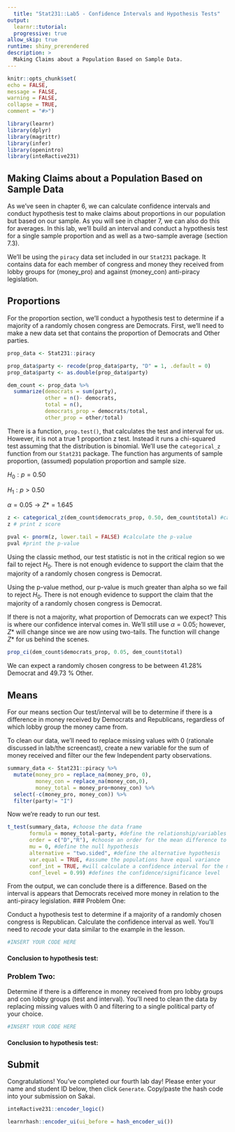 ```yaml
---
  title: "Stat231::Lab5 - Confidence Intervals and Hypothesis Tests"
output:
  learnr::tutorial:
  progressive: true
allow_skip: true
runtime: shiny_prerendered
description: >
  Making Claims about a Population Based on Sample Data.
---
```

  
  ```r
knitr::opts_chunk$set(
  echo = FALSE,
  message = FALSE, 
  warning = FALSE,
  collapse = TRUE,
  comment = "#>")

library(learnr)
library(dplyr)
library(magrittr)
library(infer)
library(openintro)
library(inteRactive231)
```
## Making Claims about a Population Based on Sample Data

As we've seen in chapter 6, we can calculate confidence intervals and conduct hypothesis test to make claims about proportions in our population but based on our sample. As you will see in chapter 7, we can also do this for averages. In this lab, we'll build an interval and conduct a hypothesis test for a single sample proportion and as well as a two-sample average (section 7.3). 

We'll be using the `piracy` data set included in  our `Stat231` package. It contains data for each member of congress and money they received from lobby groups for (money_pro) and against (money_con) anti-piracy legislation. 

## Proportions

For the proportion section, we'll conduct a hypothesis test to determine if a majority of a randomly chosen congress are Democrats. First, we'll need to make a new data set that contains the proportion of Democrats and Other parties. 

```r
prop_data <- Stat231::piracy

prop_data$party <- recode(prop_data$party, "D" = 1, .default = 0)
prop_data$party <- as.double(prop_data$party)

dem_count <- prop_data %>% 
  summarize(democrats = sum(party),
            other = n()- democrats,
            total = n(),
            democrats_prop = democrats/total,
            other_prop = other/total)
```

There is a function, `prop.test()`, that calculates the test and interval for us. However, it is not a true 1 proportion z test. Instead it runs a chi-squared test assuming that the distribution is binomial. We'll use the `categorical_z` function from our `Stat231` package. The function has arguments of sample proportion, (assumed) population proportion and sample size.

$H_0: p = 0.50$
  
  $H_1: p > 0.50$
  
  $\alpha = 0.05 \rightarrow Z* = 1.645$
  
  ```r
z <- categorical_z(dem_count$democrats_prop, 0.50, dem_count$total) #calculate z score
z # print z score

pval <- pnorm(z, lower.tail = FALSE) #calculate the p-value
pval #print the p-value
```

Using the classic method, our test statistic is not in the critical region so we fail to reject $H_0$. There is not enough evidence to support the claim that the majority of a randomly chosen congress is Democrat. 

Using the p-value method, our p-value is much greater than alpha so we fail to reject $H_0$. There is not enough evidence to support the claim that the majority of a randomly chosen congress is Democrat. 

If there is not a majority, what proportion of Democrats can we expect? This is where our confidence interval comes in. We'll still use $\alpha = 0.05$; however, $Z*$ will change since we are now using two-tails. The function will change $Z*$ for us behind the scenes.

```r
prop_ci(dem_count$democrats_prop, 0.05, dem_count$total)
```


We can expect a randomly chosen congress to be between 41.28% Democrat and 49.73 % Other.

## Means

For our means section Our test/interval will be to determine if there is a difference in money received by Democrats and Republicans, regardless of which lobby group the money came from.  

To clean our data, we'll need to replace missing values with 0 (rationale discussed in lab/the screencast), create a new variable for the sum of money received and filter our the few Independent party observations. 

```r
summary_data <- Stat231::piracy %>% 
  mutate(money_pro = replace_na(money_pro, 0), 
         money_con = replace_na(money_con,0),
         money_total = money_pro+money_con) %>% 
  select(-c(money_pro, money_con)) %>%  
  filter(party!= "I")
```

Now we're ready to run our test.

```r
t_test(summary_data, #choose the data frame
       formula = money_total~party, #define the relationship/variables for testing
       order = c("D","R"), #choose an order for the mean difference to be calculated
       mu = 0, #define the null hypothesis
       alternative = "two.sided", #define the alternative hypothesis
       var.equal = TRUE, #assume the populations have equal variance
       conf_int = TRUE, #will calculate a confidence interval for the mean difference as part of the test
       conf_level = 0.99) #defines the confidence/significance level
```

From the output, we can conclude there is a difference. Based on the interval is appears that Democrats received more money in relation to the anti-piracy legislation.
### Problem One:

Conduct a hypothesis test to determine if a majority of a randomly chosen congress is Republican. Calculate the confidence interval as well. You'll need to *recode* your data similar to the example in the lesson.

```r
#INSERT YOUR CODE HERE
```

#### Conclusion to hypothesis test:

### Problem Two:

Determine if there is a difference in money received from pro lobby groups and con lobby groups (test and interval). You'll need to clean the data by replacing missing values with 0 and filtering to a single political party of your choice.

```r
#INSERT YOUR CODE HERE
```

#### Conclusion to hypothesis test:

## Submit

Congratulations! You've completed our fourth lab day! Please enter your name and student ID below, then click `Generate`. Copy/paste the hash code into your submission on Sakai. 

```r
inteRactive231::encoder_logic()
```

```r
learnrhash::encoder_ui(ui_before = hash_encoder_ui())
```
